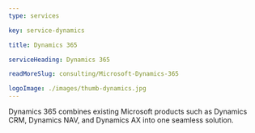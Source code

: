 ```yaml
---
type: services

key: service-dynamics

title: Dynamics 365

serviceHeading: Dynamics 365

readMoreSlug: consulting/Microsoft-Dynamics-365

logoImage: ./images/thumb-dynamics.jpg
---
```


Dynamics 365 combines existing Microsoft products such as Dynamics CRM, Dynamics NAV, and Dynamics AX into one seamless solution.